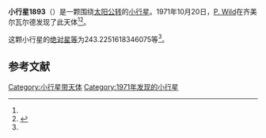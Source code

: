 {{Infobox planet
| bgcolour = #FFFFC0
| name = 1893 Jakoba
| symbol = 
| image = 
| caption = 
| discovery = yes
| discovery_ref = 
| discoverer = [[P._Wild|P. Wild]]
| discovery_site = [[齐美尔瓦尔德|齐美尔瓦尔德]] 
| discovered = 1971年10月20日
| designations = yes
| mp_name = 
| named_after = 
| alt_names = 1971 UD/ 1952 NA
| mp_category = [[主带小行星|主带小行星]]
| orbit_ref = <ref name="a">[http://ssd.jpl.nasa.gov/sbdb.cgi?sstr=1893 1893 Jakoba] {{Wayback|url=http://ssd.jpl.nasa.gov/sbdb.cgi?sstr=1893 |date=20201122011116 }}，小行星數據庫瀏覽器（JPL Small-Body Database Browser）－[[美国国家航空航天局|美国国家航空航天局]]喷气推进实验室</ref>
| epoch = 2456400.5 (2013年4月18日更新)
| aphelion = {{convert|2.856477038911728|AU|km|3|abbr=on|lk=out}}
| perihelion = {{convert|2.557394098471547|AU|km|3|abbr=on}}
| semimajor = {{convert|2.706935568691637|AU|km|3|abbr=on}}
| eccentricity = 0.055243823
| period = 1626.729359 [[日|日]]<br />4.45[[儒略年|儒略年]]
| avg_speed = 
| inclination = 10.04174128755524
| asc_node = 64.53228198521316
| mean_anomaly = 
| arg_peri = 243.2251618346075
| satellites = 
| physical_characteristics = yes
| dimensions = 
| mass = 
| density = 
| surface_grav = 
| escape_velocity = 
| sidereal_day = 
| axial_tilt = 
| pole_ecliptic_lat = 
| pole_ecliptic_lon = 
| albedo = 
| temperatures= 
| temp_name1 = 
| mean_temp_1 = 
| max_temp_1 = 
| temp_name2 = 
| max_temp_2 = 
| spectral_type = 
| abs_magnitude = 243.2251618346075
}}

'''小行星1893'''（{{lang-en|1893 Jakoba}}）是一颗围绕[[太阳|太阳]][[公转|公转]]的[[小行星|小行星]]。1971年10月20日，[[P._Wild|P. Wild]]在齐美尔瓦尔德发现了此天体<ref name="a" /><ref>{{cite news|title=小行星列表|url=http://cfa-www.harvard.edu/iau/lists/NumberedMPs.txt|accessdate=2013-07-08|newspaper=哈佛大学|archive-date=2008-05-17|archive-url=https://web.archive.org/web/20080517010638/http://cfa-www.harvard.edu/iau/lists/NumberedMPs.txt|dead-url=no}}</ref>。

这颗小行星的[[绝对星等|绝对星等]]为243.2251618346075等<ref name="a" />。

==参考文献==
{{reflist}}
{{Minor Planet Number|[[小行星1892|小行星1892]]|[[小行星1894|小行星1894]]}}

{{小天体}}

[[Category:小行星带天体|Category:小行星带天体]]
[[Category:1971年发现的小行星|Category:1971年发现的小行星]]

{{asteroid-stub}}